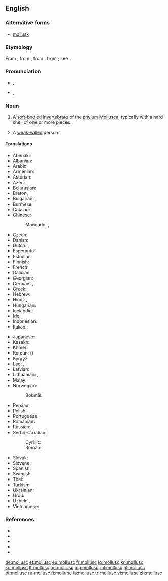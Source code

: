 {{also|mol·lusc}}
==English==
{{wikipedia}}

===Alternative forms===
* {{qualifier|US}} [[mollusk]]

===Etymology===
From {{etyl|fr|en}} {{term|mollusque|lang=fr}}, from {{etyl|NL.|en}} {{m|la|Mollusca||phylum name}}, from {{etyl|la|en}} {{term|molluscus||thin-shelled|lang=la}}, from {{term|mollis||soft|lang=la}}; see {{etyl|ine-pro|en}} {{m|ine-pro|*mel-}}.

===Pronunciation===
* {{a|RP}} {{enPR|mŏl'əsk}}, {{IPA|/ˈmɒləsk/|lang=en}}
* {{a|US}} {{enPR|mäl'əsk}}, {{IPA|/ˈmɑːləsk/|lang=en}}

===Noun===
{{en-noun}}

# A [[soft-bodied]] [[invertebrate]] of the [[phylum]] [[Mollusca]], typically with a hard shell of one or more pieces.
# {{context|figuratively|lang=en}} A [[weak-willed]] person.

====Translations====
{{trans-top-also|soft-bodied invertebrate of phylum Mollusca|clam|oyster|mussel}}
* Abenaki: {{t|abe|als}}
* Albanian: {{t+|sq|molusk|m}}
* Arabic: {{t|ar|رِخْوِيّ|m}}
* Armenian: {{t|hy|փափկամորթ}}
* Asturian: {{t|ast|moluscu|m}}
* Azeri: {{t|az|molyusk}}
* Belarusian: {{t|be|малю́ск|m|sc=Cyrl}}
* Breton: {{t+|br|blotvil}}
* Bulgarian: {{t|bg|молу́ска|f|sc=Cyrl}}, {{t+|bg|мекоте́ло|n|sc=Cyrl}}
* Burmese: {{t+|my|ခရု|sc=Mymr}}
* Catalan: {{t|ca|mol·lusc|m}}
* Chinese:
*: Mandarin: {{t+|cmn|軟體動物|sc=Hani}}, {{t+|cmn|软体动物|tr=ruǎntǐ dòngwù|sc=Hani}}
* Czech: {{t+|cs|měkkýš|m}}
* Danish: {{t+|da|bløddyr|n}}
* Dutch: {{t+|nl|weekdier|n}}, {{t+|nl|mollusk}}
* Esperanto: {{t|eo|molusko}}
* Estonian: {{t+|et|mollusk}}
* Finnish: {{t+|fi|nilviäinen}}
* French: {{t+|fr|mollusque}}
* Galician: {{t|gl|molusco|m}}
* Georgian: {{t|ka|მოლუსკი}}
* German: {{t+|de|Weichtier|n}}, {{t+|de|Molluske|f}}
* Greek: {{t+|el|μαλάκιο|n}}
* Hebrew: {{t|he|רַכִּיכָה}}
* Hindi: {{t|hi|सीप|m|sc=Deva}}, {{t|hi|मोलस्क|sc=Deva}}
* Hungarian: {{t|hu|puhatestű}}
* Icelandic: {{t+|is|lindýr|n}}
* Ido: {{t+|io|molusko}}
* Indonesian: {{t+|id|moluska}}
* Italian: {{t+|it|mollusco|m}}
{{trans-mid}}
* Japanese: {{t+|ja|軟体動物|tr=なんたいどうぶつ, nantai-dōbutsu|sc=Jpan}}
* Kazakh: {{t|kk|ұлу|sc=Cyrl}}
* Khmer: {{t+|km|ខ្យង|tr=kcɑɑŋ, kyɑɑŋ|sc=Khmr}}
* Korean: {{t+|ko|연체동물|sc=Kore}} ({{t+|ko|軟體動物|sc=Kore}})
* Kyrgyz: {{t|ky|моллюск|sc=Cyrl}}
* Lao: {{t|lo|ຫອຽ|sc=Laoo}}, {{t|lo|ຫອຍ|sc=Laoo}}, {{t|lo|ສັງຂາ|sc=Laoo}}
* Latvian: {{t|lv|molusks|m}}
* Lithuanian: {{t+|lt|moliuskas|m}}, {{t|lt|minkštakūnis|m}}
* Malay: {{t|ms|moluska}}
* Norwegian:
*: Bokmål: {{t|nb|bløtdyr|n}}
* Persian: {{t-needed|fa}}
* Polish: {{t+|pl|mięczak|m}}
* Portuguese: {{t+|pt|molusco|m}}
* Romanian: {{t+|ro|moluscă|f}}
* Russian: {{t+|ru|моллю́ск|m}}, {{t+|ru|мягкоте́лый|m}}
* Serbo-Croatian:
*: Cyrillic: {{t|sh|мекушац|m|sc=Cyrl}}
*: Roman: {{t+|sh|mekušac|m}}
* Slovak: {{t|sk|mäkkýš|m}}
* Slovene: {{t+|sl|mehkužec|m}}
* Spanish: {{t+|es|molusco|m}}
* Swedish: {{t+|sv|blötdjur|n}}
* Thai: {{t|th|หอย|tr=hŏi|sc=Thai}}
* Turkish: {{t+|tr|yumuşakça}}
* Ukrainian: {{t|uk|молю́ск|m}}
* Urdu: {{t|ur|مولسک|tr=molask|sc=ur-Arab}}
* Uzbek: {{t|uz|yumuşakça}}, {{t|uz|mollyusk}}
* Vietnamese: {{t|vi|động vật thân mềm}}
{{trans-bottom}}

===References===
* {{pedialite|Mollusca}}
* {{R:American Heritage 2000|mollusc}}
* {{R:Dictionary.com|mollusc}}
* {{R:CancerWEB|mollusc}}
* {{R:WordNet 2003|mollusc}}

[[de:mollusc]]
[[et:mollusc]]
[[eu:mollusc]]
[[fr:mollusc]]
[[io:mollusc]]
[[kn:mollusc]]
[[ku:mollusc]]
[[lt:mollusc]]
[[hu:mollusc]]
[[mg:mollusc]]
[[ml:mollusc]]
[[pl:mollusc]]
[[pt:mollusc]]
[[ru:mollusc]]
[[fi:mollusc]]
[[ta:mollusc]]
[[tr:mollusc]]
[[vi:mollusc]]
[[zh:mollusc]]